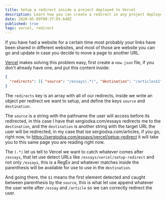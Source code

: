 ```yaml
---
title: Setup a redirect inside a project deployed to Vercel
description: Learn how you can create a redirect in any project deployed to the Vercel platform.
date: 2020-05-09T08:37:03.640Z
published: true
tags: vercel, redirect
---
```


If you have had a website for a certain time most probably your links have been shared in different websites, and most of those are website you can go and update in case you decide to move a page to another URL.

[Vercel](https://vercel.com) makes solving this problem easy, first create a `now.json` file, if you don't already have one, and put this content inside:

```json
{
  "redirects": [{ "source": "/essays(.*)", "destination": "/articles$1" }]
}
```

The `redirects` key is an array with all of our redirects, inside we write an object per redirect we want to setup, and define the keys `source` and `destination`.

The `source` is a string with the pathname the user will access before its redirected, in this case I have that sergiodxa.com/essays redirects me to the `destination`, and the `destination` is another string with the target URL the user will be redirected, in my case that ise sergiodxa.com/articles, if you go, right now, to https://sergiodxa.com/essays/vercel/setup-redirect it will take you to this same page you are reading right now.

The `(.*)` let us tell to Vercel we want to catch whatever comes after `/essays`, that let use detect URLs like `/essays/vercel/setup-redirect` and not only `/essays`, this is a RegEx and whatever matches inside the parenthesis will be available for use to use in the `destination`.

And going there, the `$1` means the first element detected and caught between parenthesis by the `source`, this is what let use append whatever the user write after `/essay` and `/article` so we can correctly redirect the user.

